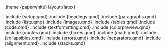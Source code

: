 <!-- Change here to test a different theme -->
.theme {paperwhite} layout:{latex}

.include {setup.qmd}
.include {headings.qmd}
.include {paragraphs.qmd}
.include {lists.qmd}
.include {images.qmd}
.include {tables.qmd}
.include {code.qmd}
.include {textformatting.qmd}
.include {colorpreview.qmd}
.include {quotes.qmd}
.include {boxes.qmd}
.include {math.qmd}
.include {collapsibles.qmd}
.include {errors.qmd}
.include {separators.qmd}
.include {alignment.qmd}
.include {stacks.qmd}